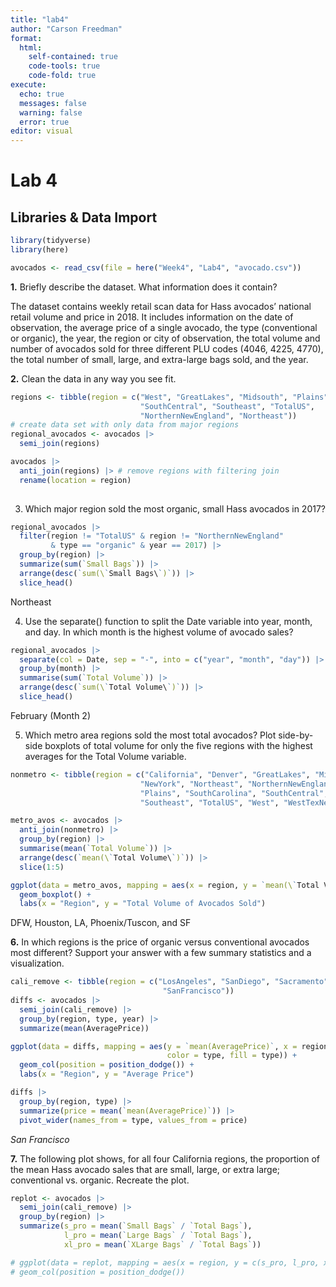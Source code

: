 ```yaml
---
title: "lab4"
author: "Carson Freedman"
format:
  html:
    self-contained: true
    code-tools: true
    code-fold: true
execute:
  echo: true
  messages: false
  warning: false
  error: true
editor: visual
---
```


# Lab 4

## Libraries & Data Import

```r
library(tidyverse)
library(here)
```

```r
avocados <- read_csv(file = here("Week4", "Lab4", "avocado.csv"))
```

**1.** Briefly describe the dataset. What information does it contain?

The dataset contains weekly retail scan data for Hass avocados' national retail volume and price in 2018. It includes information on the date of observation, the average price of a single avocado, the type (conventional or organic), the year, the region or city of observation, the total volume and number of avocados sold for three different PLU codes (4046, 4225, 4770), the total number of small, large, and extra-large bags sold, and the year.

**2.** Clean the data in any way you see fit.

```r
regions <- tibble(region = c("West", "GreatLakes", "Midsouth", "Plains", 
                             "SouthCentral", "Southeast", "TotalUS", 
                             "NorthernNewEngland", "Northeast"))
# create data set with only data from major regions
regional_avocados <- avocados |>
  semi_join(regions)

avocados |>
  anti_join(regions) |> # remove regions with filtering join
  rename(location = region)
  
```

3.  Which major region sold the most organic, small Hass avocados in 2017?

```r
regional_avocados |>
  filter(region != "TotalUS" & region != "NorthernNewEngland" 
         & type == "organic" & year == 2017) |>
  group_by(region) |>
  summarize(sum(`Small Bags`)) |>
  arrange(desc(`sum(\`Small Bags\`)`)) |>
  slice_head()
```

Northeast

4.  Use the separate() function to split the Date variable into year, month, and day. In which month is the highest volume of avocado sales?

```r
regional_avocados |>
  separate(col = Date, sep = "-", into = c("year", "month", "day")) |>
  group_by(month) |>
  summarise(sum(`Total Volume`)) |>
  arrange(desc(`sum(\`Total Volume\`)`)) |>
  slice_head()
```

February (Month 2)

5.  Which metro area regions sold the most total avocados? Plot side-by-side boxplots of total volume for only the five regions with the highest averages for the Total Volume variable.

```r
nonmetro <- tibble(region = c("California", "Denver", "GreatLakes", "Midsouth",
                             "NewYork", "Northeast", "NorthernNewEngland",
                             "Plains", "SouthCarolina", "SouthCentral",
                             "Southeast", "TotalUS", "West", "WestTexNewMexico"))

metro_avos <- avocados |>
  anti_join(nonmetro) |>
  group_by(region) |>
  summarise(mean(`Total Volume`)) |>
  arrange(desc(`mean(\`Total Volume\`)`)) |>
  slice(1:5)

ggplot(data = metro_avos, mapping = aes(x = region, y = `mean(\`Total Volume\`)`)) +
  geom_boxplot() +
  labs(x = "Region", y = "Total Volume of Avocados Sold")
```

DFW, Houston, LA, Phoenix/Tuscon, and SF

**6.** In which regions is the price of organic versus conventional avocados most different? Support your answer with a few summary statistics and a visualization.

```r
cali_remove <- tibble(region = c("LosAngeles", "SanDiego", "Sacramento", 
                                  "SanFrancisco"))
diffs <- avocados |>
  semi_join(cali_remove) |>
  group_by(region, type, year) |>
  summarize(mean(AveragePrice))

ggplot(data = diffs, mapping = aes(y = `mean(AveragePrice)`, x = region,
                                   color = type, fill = type)) +
  geom_col(position = position_dodge()) +
  labs(x = "Region", y = "Average Price")
```

```r
diffs |>
  group_by(region, type) |>
  summarize(price = mean(`mean(AveragePrice)`)) |>
  pivot_wider(names_from = type, values_from = price)
```

*San Francisco*

**7.** The following plot shows, for all four California regions, the proportion of the mean Hass avocado sales that are small, large, or extra large; conventional vs. organic. Recreate the plot.

```r
replot <- avocados |>
  semi_join(cali_remove) |>
  group_by(region) |>
  summarize(s_pro = mean(`Small Bags` / `Total Bags`), 
            l_pro = mean(`Large Bags` / `Total Bags`), 
            xl_pro = mean(`XLarge Bags` / `Total Bags`))

# ggplot(data = replot, mapping = aes(x = region, y = c(s_pro, l_pro, xl_pro))) + 
# geom_col(position = position_dodge())
```
